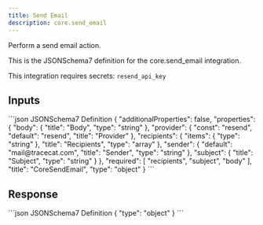```yaml
---
title: Send Email
description: core.send_email
---
```


Perform a send email action.

This is the JSONSchema7 definition for the core.send_email integration.

This integration requires secrets: `resend_api_key`

## Inputs

<CodeGroup>
```json JSONSchema7 Definition
{
    "additionalProperties": false,
    "properties": {
        "body": {
            "title": "Body",
            "type": "string"
        },
        "provider": {
            "const": "resend",
            "default": "resend",
            "title": "Provider"
        },
        "recipients": {
            "items": {
                "type": "string"
            },
            "title": "Recipients",
            "type": "array"
        },
        "sender": {
            "default": "mail@tracecat.com",
            "title": "Sender",
            "type": "string"
        },
        "subject": {
            "title": "Subject",
            "type": "string"
        }
    },
    "required": [
        "recipients",
        "subject",
        "body"
    ],
    "title": "CoreSendEmail",
    "type": "object"
}
```

</CodeGroup>

## Response

<CodeGroup>
```json JSONSchema7 Definition
{
    "type": "object"
}
```

</CodeGroup>
